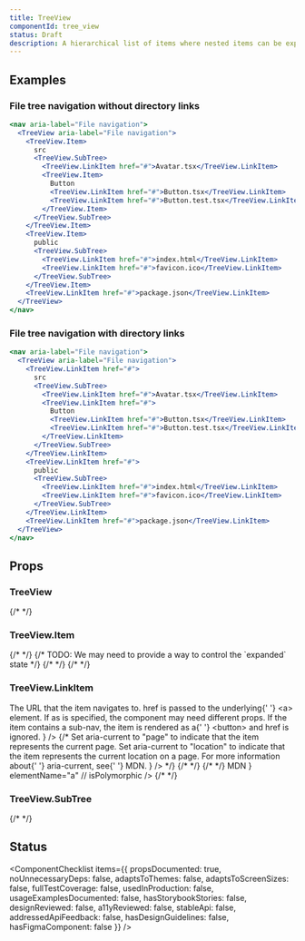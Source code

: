 ```yaml
---
title: TreeView
componentId: tree_view
status: Draft
description: A hierarchical list of items where nested items can be expanded and collapsed.
---
```


## Examples

### File tree navigation without directory links

```jsx live drafts
<nav aria-label="File navigation">
  <TreeView aria-label="File navigation">
    <TreeView.Item>
      src
      <TreeView.SubTree>
        <TreeView.LinkItem href="#">Avatar.tsx</TreeView.LinkItem>
        <TreeView.Item>
          Button
          <TreeView.LinkItem href="#">Button.tsx</TreeView.LinkItem>
          <TreeView.LinkItem href="#">Button.test.tsx</TreeView.LinkItem>
        </TreeView.Item>
      </TreeView.SubTree>
    </TreeView.Item>
    <TreeView.Item>
      public
      <TreeView.SubTree>
        <TreeView.LinkItem href="#">index.html</TreeView.LinkItem>
        <TreeView.LinkItem href="#">favicon.ico</TreeView.LinkItem>
      </TreeView.SubTree>
    </TreeView.Item>
    <TreeView.LinkItem href="#">package.json</TreeView.LinkItem>
  </TreeView>
</nav>
```

### File tree navigation with directory links

```jsx live drafts
<nav aria-label="File navigation">
  <TreeView aria-label="File navigation">
    <TreeView.LinkItem href="#">
      src
      <TreeView.SubTree>
        <TreeView.LinkItem href="#">Avatar.tsx</TreeView.LinkItem>
        <TreeView.LinkItem href="#">
          Button
          <TreeView.LinkItem href="#">Button.tsx</TreeView.LinkItem>
          <TreeView.LinkItem href="#">Button.test.tsx</TreeView.LinkItem>
        </TreeView.LinkItem>
      </TreeView.SubTree>
    </TreeView.LinkItem>
    <TreeView.LinkItem href="#">
      public
      <TreeView.SubTree>
        <TreeView.LinkItem href="#">index.html</TreeView.LinkItem>
        <TreeView.LinkItem href="#">favicon.ico</TreeView.LinkItem>
      </TreeView.SubTree>
    </TreeView.LinkItem>
    <TreeView.LinkItem href="#">package.json</TreeView.LinkItem>
  </TreeView>
</nav>
```

## Props

### TreeView

<PropsTable>
  <PropsTableRow name="children" type="React.ReactNode" required />
  {/* <PropsTableSxRow /> */}
</PropsTable>

### TreeView.Item

<PropsTable>
  <PropsTableRow name="children" type="React.ReactNode" required />
  {/* <PropsTableRow name="truncate" type="boolean" defaultValue="true" /> */}
  {/* TODO: We may need to provide a way to control the `expanded` state */}
  {/* <PropsTableRow name="defaultExpanded" type="boolean" defaultValue="false" /> */}
  <PropsTableRow name="onToggle" type="(isExpanded: boolean) => void" />
  {/* <PropsTableSxRow /> */}

</PropsTable>

### TreeView.LinkItem

<PropsTable>
  <PropsTableRow name="children" type="React.ReactNode" required />
  <PropsTableRow
    name="href"
    type="string"
    description={
      <>
        The URL that the item navigates to. <InlineCode>href</InlineCode> is passed to the underlying{' '}
        <InlineCode>&lt;a&gt;</InlineCode> element. If <InlineCode>as</InlineCode> is specified, the component may need
        different props. If the item contains a sub-nav, the item is rendered as a{' '}
        <InlineCode>&lt;button&gt;</InlineCode> and <InlineCode>href</InlineCode> is ignored.
      </>
    }
  />
  {/* <PropsTableRow
    name="aria-current"
    type={`| 'page'
| 'step'
| 'location'
| 'date'
| 'time'
| 'true'
| 'false'
| boolean`}
    defaultValue="false"
    description={
      <>
        Set <InlineCode>aria-current</InlineCode> to <InlineCode>"page"</InlineCode> to indicate that the item
        represents the current page. Set <InlineCode>aria-current</InlineCode> to <InlineCode>"location"</InlineCode> to
        indicate that the item represents the current location on a page. For more information about{' '}
        <InlineCode>aria-current</InlineCode>, see{' '}
        <Link href="https://developer.mozilla.org/en-US/docs/Web/Accessibility/ARIA/Attributes/aria-current">MDN</Link>.
      </>
    }
  /> */}
  {/* <PropsTableRow name="truncate" type="boolean" defaultValue="true" /> */}
  {/* <PropsTableRow name="defaultExpanded" type="boolean" defaultValue="false" /> */}
  <PropsTableRow name="onToggle" type="(isExpanded: boolean) => void" />
  <PropsTablePassthroughPropsRow
    passthroughPropsLink={
      <Link href="https://developer.mozilla.org/en-US/docs/Web/HTML/Element/a#Attributes">MDN</Link>
    }
    elementName="a"
    // isPolymorphic
  />
  {/* <PropsTableSxRow /> */}
</PropsTable>

### TreeView.SubTree

<PropsTable>
  <PropsTableRow name="children" type="React.ReactNode" />
  {/* <PropsTableSxRow /> */}
</PropsTable>

<!-- TODO: Add leading and trailing visuals -->

<!-- ### TreeView.LeadingVisual

<PropsTable>
  <PropsTableRow
    name="children"
    type={`| React.ReactNode
| (props: {isExpanded: boolean}) => React.ReactNode`}
  />
  <PropsTableSxRow />
</PropsTable>

### TreeView.TrailingVisual

<PropsTable>
  <PropsTableRow
    name="children"
    type={`| React.ReactNode
| (props: {isExpanded: boolean}) => React.ReactNode`}
  />
  <PropsTableSxRow />
</PropsTable>

### TreeView.FolderIcon

<PropsTable>
  <PropsTableSxRow />
</PropsTable> -->

<!-- TODO: Add components to support async behavior (e.g. LoadingItem) -->

## Status

<ComponentChecklist
  items={{
    propsDocumented: true,
    noUnnecessaryDeps: false,
    adaptsToThemes: false,
    adaptsToScreenSizes: false,
    fullTestCoverage: false,
    usedInProduction: false,
    usageExamplesDocumented: false,
    hasStorybookStories: false,
    designReviewed: false,
    a11yReviewed: false,
    stableApi: false,
    addressedApiFeedback: false,
    hasDesignGuidelines: false,
    hasFigmaComponent: false
  }}
/>
